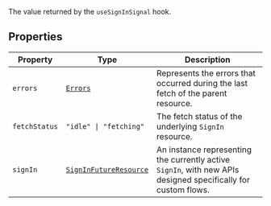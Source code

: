 The value returned by the `useSignInSignal` hook.

## Properties

| Property                               | Type                                                  | Description                                                                                                   |
| -------------------------------------- | ----------------------------------------------------- | ------------------------------------------------------------------------------------------------------------- |
| <a id="errors"></a> `errors`           | [`Errors`](errors.mdx)                                | Represents the errors that occurred during the last fetch of the parent resource.                             |
| <a id="fetchstatus"></a> `fetchStatus` | <code>"idle" \| "fetching"</code>                     | The fetch status of the underlying `SignIn` resource.                                                         |
| <a id="signin"></a> `signIn`           | [`SignInFutureResource`](sign-in-future-resource.mdx) | An instance representing the currently active `SignIn`, with new APIs designed specifically for custom flows. |
